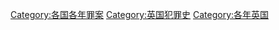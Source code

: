 [[Category:各国各年罪案|Category:各国各年罪案]]
[[Category:英国犯罪史|Category:英国犯罪史]]
[[Category:各年英国|Category:各年英国]]